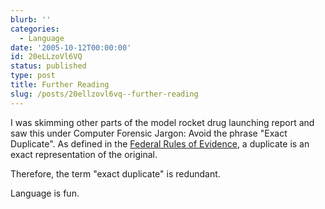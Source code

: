 ```yaml
---
blurb: ''
categories:
  - Language
date: '2005-10-12T00:00:00'
id: 20eLLzoVl6VQ
status: published
type: post
title: Further Reading
slug: /posts/20ellzovl6vq--further-reading
---
```


I was skimming other parts of the model rocket drug launching report and saw this under Computer Forensic Jargon: Avoid the phrase "Exact Duplicate". As defined in the [Federal Rules of Evidence](https://www.rulesofevidence.org/), a duplicate is an exact representation of the original.

Therefore, the term "exact duplicate" is redundant.  

Language is fun.
